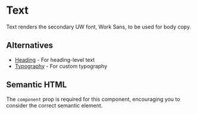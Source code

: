 
<Meta of={Stories} />

# Text

Text renders the secondary UW font, Work Sans, to be used for body copy.

## Alternatives

- [Heading](?path=/docs/components-heading--documentation) - For heading-level text
- [Typography](?path=/docs/components-typography--documentation) - For custom typography

## Semantic HTML

The `component` prop is required for this component, encouraging you to consider the correct semantic element.
